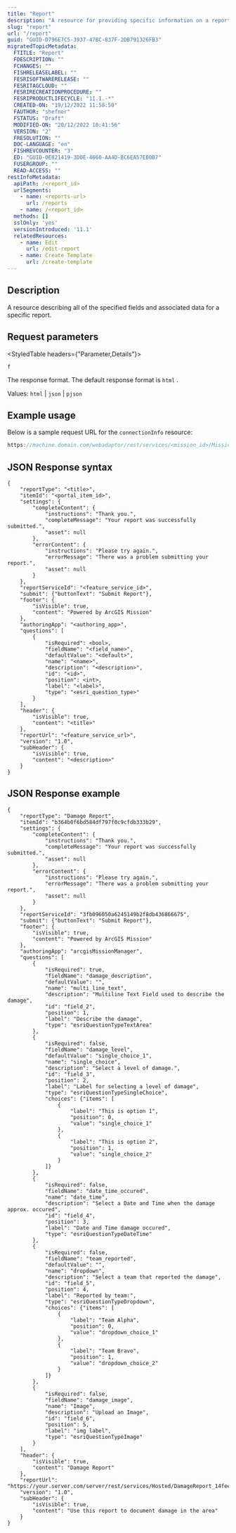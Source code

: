 ```yaml
---
title: "Report"
description: "A resource for providing specific information on a report associated with a particular mission on  ArcGIS Mission Server."
slug: "report"
url: "/report"
guid: "GUID-D796E7C5-3937-47BC-837F-2DB791326FB3"
migratedTopicMetadata:
  FTITLE: "Report"
  FDESCRIPTION: ""
  FCHANGES: ""
  FISHRELEASELABEL: ""
  FESRISOFTWARERELEASE: ""
  FESRITAGCLOUD: ""
  FESRIRECREATIONPROCEDURE: ""
  FESRIPRODUCTLIFECYCLE: "11.1.-*"
  CREATED-ON: "19/12/2022 11:58:50"
  FAUTHOR: "shefner"
  FSTATUS: "Draft"
  MODIFIED-ON: "20/12/2022 10:41:56"
  VERSION: "2"
  FRESOLUTION: ""
  DOC-LANGUAGE: "en"
  FISHREVCOUNTER: "3"
  ED: "GUID-0E821419-3D0E-4660-AA4D-BC6EA57EB0B7"
  FUSERGROUP: ""
  READ-ACCESS: ""
restInfoMetadata:
  apiPath: /<report_id>
  urlSegments:
    - name: <reports-url>
      url: /reports
    - name: /<report_id>
  methods: []
  sslOnly: 'yes'
  versionIntroduced: '11.1'
  relatedResources:
    - name: Edit
      url: /edit-report
    - name: Create Template
      url: /create-template   
---
```


## Description

A resource describing all of the specified fields and associated data for a specific report. 

##  Request parameters

<StyledTable headers={"Parameter,Details"}>

<StyledTableRow>

<StyledTableCell cellStyle="markdown">

`f` 

</StyledTableCell>

<StyledTableCell cellStyle="markdown">

The response format. The default response format is `html` . 

Values: `html`  \| `json`  \| `pjson` 

</StyledTableCell>

</StyledTableRow>

</StyledTable>

## Example usage

Below is a sample request URL for the `connectionInfo`  resource:

```javascript
https://machine.domain.com/webadaptor/rest/services/<mission_id>/MissionServer/reports/<report_id>?f=pjson
```

 

## JSON Response syntax

```other
{
    "reportType": "<title>",
    "itemId": "<portal_item_id>",
    "settings": {
        "completeContent": {
            "instructions": "Thank you.",
            "completeMessage": "Your report was successfully submitted.",
            "asset": null
        },
        "errorContent": {
            "instructions": "Please try again.",
            "errorMessage": "There was a problem submitting your report.",
            "asset": null
        }
    },
    "reportServiceId": "<feature_service_id>",
    "submit": {"buttonText": "Submit Report"},
    "footer": {
        "isVisible": true,
        "content": "Powered by ArcGIS Mission"
    },
    "authoringApp": "<authoring_app>",
    "questions": [
        {
            "isRequired": <bool>,
            "fieldName": "<field_name>",
            "defaultValue": "<default>",
            "name": "<name>",
            "description": "<description>",
            "id": "<id>",
            "position": <int>,
            "label": "<label>",
            "type": "<esri_question_type>"
        }
    ],
    "header": {
        "isVisible": true,
        "content": "<title>"
    },
    "reportUrl": "<feature_service_url>",
    "version": "1.0",
    "subHeader": {
        "isVisible": true,
        "content": "<description>"
    }
}

```

 

## JSON Response example

```other
{
    "reportType": "Damage Report",
    "itemId": "b364b0f6bd584df797f0c9cfdb333b29",
    "settings": {
        "completeContent": {
            "instructions": "Thank you.",
            "completeMessage": "Your report was successfully submitted.",
            "asset": null
        },
        "errorContent": {
            "instructions": "Please try again.",
            "errorMessage": "There was a problem submitting your report.",
            "asset": null
        }
    },
    "reportServiceId": "3fb096050a6245149b2f8db436866675",
    "submit": {"buttonText": "Submit Report"},
    "footer": {
        "isVisible": true,
        "content": "Powered by ArcGIS Mission"
    },
    "authoringApp": "arcgisMissionManager",
    "questions": [
        {
            "isRequired": true,
            "fieldName": "damage_description",
            "defaultValue": "",
            "name": "multi_line_text",
            "description": "Multiline Text Field used to describe the damage",
            "id": "field_2",
            "position": 1,
            "label": "Describe the damage",
            "type": "esriQuestionTypeTextArea"
        },
        {
            "isRequired": false,
            "fieldName": "damage_level",
            "defaultValue": "single_choice_1",
            "name": "single_choice",
            "description": "Select a level of damage.",
            "id": "field_3",
            "position": 2,
            "label": "Label for selecting a level of damage",
            "type": "esriQuestionTypeSingleChoice",
            "choices": {"items": [
                {
                    "label": "This is option 1",
                    "position": 0,
                    "value": "single_choice_1"
                },
                {
                    "label": "This is option 2",
                    "position": 1,
                    "value": "single_choice_2"
                }
            ]}
        },
        {
            "isRequired": false,
            "fieldName": "date_time_occured",
            "name": "date_time",
            "description": "Select a Date and Time when the damage approx. occured",
            "id": "field_4",
            "position": 3,
            "label": "Date and Time damage occured",
            "type": "esriQuestionTypeDateTime"
        },
        {
            "isRequired": false,
            "fieldName": "team_reported",
            "defaultValue": "",
            "name": "dropdown",
            "description": "Select a team that reported the damage",
            "id": "field_5",
            "position": 4,
            "label": "Reported by team:",
            "type": "esriQuestionTypeDropdown",
            "choices": {"items": [
                {
                    "label": "Team Alpha",
                    "position": 0,
                    "value": "dropdown_choice_1"
                },
                {
                    "label": "Team Bravo",
                    "position": 1,
                    "value": "dropdown_choice_2"
                }
            ]}
        },
        {
            "isRequired": false,
            "fieldName": "damage_image",
            "name": "Image",
            "description": "Upload an Image",
            "id": "field_6",
            "position": 5,
            "label": "img label",
            "type": "esriQuestionTypeImage"
        }
    ],
    "header": {
        "isVisible": true,
        "content": "Damage Report"
    },
    "reportUrl": "https://your.server.com/server/rest/services/Hosted/DamageReport_14fee53027d943b699113b5268a64677/FeatureServer/0",
    "version": "1.0",
    "subHeader": {
        "isVisible": true,
        "content": "Use this report to document damage in the area"
    }
}

```

 
